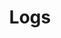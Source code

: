---
id: serverlessObservabilityApmLogs
slug: /serverless/observability/apm-logs
title: Logs
# description: Description to be written
tags: [ 'serverless', 'observability', 'reference' ]
---